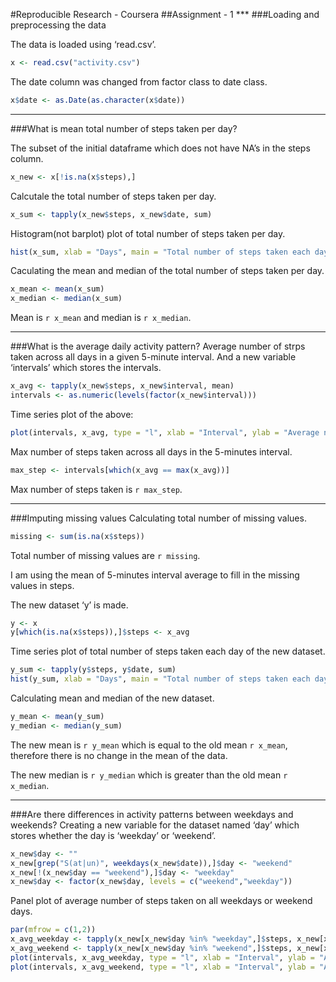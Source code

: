 #Reproducible Research - Coursera
##Assignment - 1
***
###Loading and preprocessing the data

The data is loaded using 'read.csv'.
```r
x <- read.csv("activity.csv")
```

The date column was changed from factor class to date class.
```r
x$date <- as.Date(as.character(x$date))
```
***
###What is mean total number of steps taken per day?

The subset of the initial dataframe which does not have NA's in the steps column.
```r
x_new <- x[!is.na(x$steps),]
```

Calcutale the total number of steps taken per day.
```r
x_sum <- tapply(x_new$steps, x_new$date, sum)
```

Histogram(not barplot) plot of total number of steps taken per day.
```r
hist(x_sum, xlab = "Days", main = "Total number of steps taken each day")
```

Caculating the mean and median of the total number of steps taken per day.
```r
x_mean <- mean(x_sum)
x_median <- median(x_sum)
```

Mean is `r x_mean` and median is `r x_median`.

***
###What is the average daily activity pattern?
Average number of strps taken across all days in a given 5-minute interval. And a new variable 'intervals' which stores the intervals.
```r
x_avg <- tapply(x_new$steps, x_new$interval, mean)
intervals <- as.numeric(levels(factor(x_new$interval)))
```

Time series plot of the above:
```r
plot(intervals, x_avg, type = "l", xlab = "Interval", ylab = "Average number of steps", main = "Average number of steps in each interval")
```

Max number of steps taken across all days in the 5-minutes interval.
```r
max_step <- intervals[which(x_avg == max(x_avg))]
```
Max number of steps taken is `r max_step`.

***
###Imputing missing values
Calculating total number of missing values.
```r
missing <- sum(is.na(x$steps))
```
Total number of missing values are `r missing`.

I am using the mean of 5-minutes interval average to fill in the missing values in steps.

The new dataset 'y' is made.
```r
y <- x
y[which(is.na(x$steps)),]$steps <- x_avg
```

Time series plot of total number of steps taken each day of the new dataset.
```r
y_sum <- tapply(y$steps, y$date, sum)
hist(y_sum, xlab = "Days", main = "Total number of steps taken each day")
```

Calculating mean and median of the new dataset.
```r
y_mean <- mean(y_sum)
y_median <- median(y_sum)
```

The new mean is `r y_mean` which is equal to the old mean `r x_mean`, therefore there is no change in the mean of the data.


The new median is `r y_median` which is greater than the old mean `r x_median`.

***
###Are there differences in activity patterns between weekdays and weekends?
Creating a new variable for the dataset named 'day' which stores whether the day is 'weekday' or 'weekend'.
```r
x_new$day <- ""
x_new[grep("S(at|un)", weekdays(x_new$date)),]$day <- "weekend"
x_new[!(x_new$day == "weekend"),]$day <- "weekday"
x_new$day <- factor(x_new$day, levels = c("weekend","weekday"))
```

Panel plot of average number of steps taken on all weekdays or weekend days.
```r
par(mfrow = c(1,2))
x_avg_weekday <- tapply(x_new[x_new$day %in% "weekday",]$steps, x_new[x_new$day %in% "weekday",]$interval, mean)
x_avg_weekend <- tapply(x_new[x_new$day %in% "weekend",]$steps, x_new[x_new$day %in% "weekend",]$interval, mean)
plot(intervals, x_avg_weekday, type = "l", xlab = "Interval", ylab = "Average number of steps", main = "Weekdays", ylim = c(0,250))
plot(intervals, x_avg_weekend, type = "l", xlab = "Interval", ylab = "Average number of steps", main = "Weekends", ylim = c(0,250))
```
